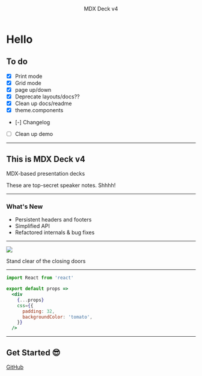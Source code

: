 
<Head>
  <title>MDX Deck v4</title>
</Head>

<Header>

MDX Deck v4

</Header>

# Hello

<Notes>

## To do

- [x] Print mode
- [x] Grid mode
- [x] page up/down
- [x] Deprecate layouts/docs??
- [x] Clean up docs/readme
- [x] theme.components
- [-] Changelog
- [ ] Clean up demo

</Notes>

---

## This is MDX Deck v4

MDX-based presentation decks

<Notes>

These are top-secret speaker notes. Shhhh!

</Notes>

---

### What's New

<StepList>

- Persistent headers and footers
- Simplified API
- Refactored internals & bug fixes

</StepList>

---

<img
  src='https://images.unsplash.com/photo-1485881374599-20e5ddb80d84?ixlib=rb-1.2.1&q=80&fm=jpg&crop=entropy&cs=tinysrgb&w=1080&fit=max&ixid=eyJhcHBfaWQiOjF9'
/>

<Notes>
Stand clear of the closing doors
</Notes>

---

```jsx
import React from 'react'

export default props =>
  <div
    {...props}
    css={{
      padding: 32,
      backgroundColor: 'tomato',
    }}
  />
```

---

## Get Started :sunglasses:

[GitHub](https://github.com/jxnblk/mdx-deck)

